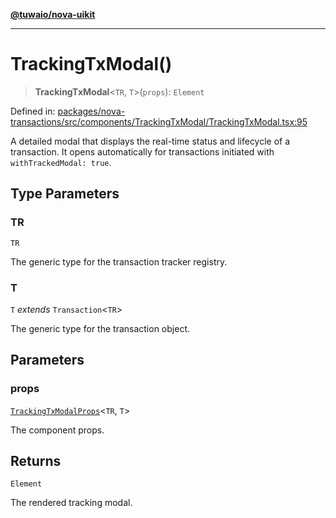 [**@tuwaio/nova-uikit**](../../../README.md)

***

# TrackingTxModal()

> **TrackingTxModal**\<`TR`, `T`\>(`props`): `Element`

Defined in: [packages/nova-transactions/src/components/TrackingTxModal/TrackingTxModal.tsx:95](https://github.com/TuwaIO/nova-uikit/blob/20015c9bfce4ecff209b6275296f35799ced635d/packages/nova-transactions/src/components/TrackingTxModal/TrackingTxModal.tsx#L95)

A detailed modal that displays the real-time status and lifecycle of a transaction.
It opens automatically for transactions initiated with `withTrackedModal: true`.

## Type Parameters

### TR

`TR`

The generic type for the transaction tracker registry.

### T

`T` *extends* `Transaction`\<`TR`\>

The generic type for the transaction object.

## Parameters

### props

[`TrackingTxModalProps`](../interfaces/TrackingTxModalProps.md)\<`TR`, `T`\>

The component props.

## Returns

`Element`

The rendered tracking modal.

